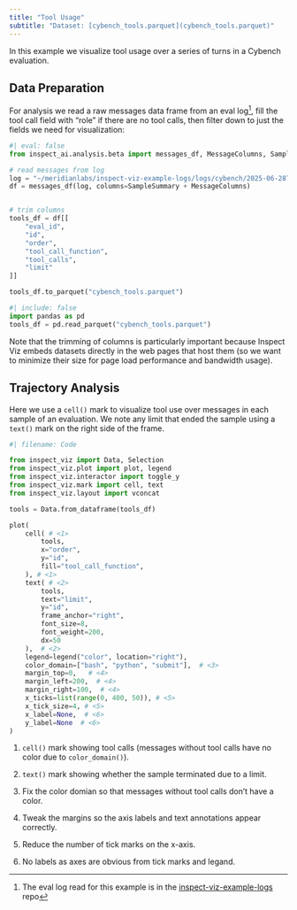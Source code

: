 ```yaml
---
title: "Tool Usage"
subtitle: "Dataset: [cybench_tools.parquet](cybench_tools.parquet)"
---
```


In this example we visualize tool usage over a series of turns in a Cybench evaluation.

## Data Preparation

For analysis we read a raw messages data frame from an eval log^[The eval log read for this example is in the [inspect-viz-example-logs](https://github.com/meridianlabs-ai/inspect-viz-example-logs/blob/main/logs/cybench/2025-06-28T12-26-01%2B00-00_cybench_cHgZahEpPHqsSx8GfGjKai.eval) repo], fill the tool call field with "role" if there are no tool calls, then filter down to just the fields we need for visualization:

```python
#| eval: false
from inspect_ai.analysis.beta import messages_df, MessageColumns, SampleSummary

# read messages from log
log = "~/meridianlabs/inspect-viz-example-logs/logs/cybench/2025-06-28T12-26-01+00-00_cybench_cHgZahEpPHqsSx8GfGjKai.eval"
df = messages_df(log, columns=SampleSummary + MessageColumns)


# trim columns
tools_df = df[[
    "eval_id",
    "id",
    "order",
    "tool_call_function",
    "tool_calls",
    "limit"
]]

tools_df.to_parquet("cybench_tools.parquet")
```


```python
#| include: false
import pandas as pd
tools_df = pd.read_parquet("cybench_tools.parquet")
```

Note that the trimming of columns is particularly important because Inspect Viz embeds datasets directly in the web pages that host them (so we want to minimize their size for page load performance and bandwidth usage).

## Trajectory Analysis

Here we use a `cell()` mark to visualize tool use over messages in each sample of an evaluation. We note any limit that ended the sample using a `text()` mark on the right side of the frame.

```python
#| filename: Code

from inspect_viz import Data, Selection
from inspect_viz.plot import plot, legend
from inspect_viz.interactor import toggle_y
from inspect_viz.mark import cell, text
from inspect_viz.layout import vconcat

tools = Data.from_dataframe(tools_df)

plot(
    cell( # <1>
        tools,
        x="order",
        y="id",
        fill="tool_call_function",
    ), # <1>
    text( # <2>
        tools, 
        text="limit", 
        y="id",
        frame_anchor="right", 
        font_size=8, 
        font_weight=200,
        dx=50
    ),  # <2>
    legend=legend("color", location="right"),
    color_domain=["bash", "python", "submit"],  # <3>
    margin_top=0,   # <4>
    margin_left=200,  # <4>
    margin_right=100,  # <4>
    x_ticks=list(range(0, 400, 50)), # <5>
    x_tick_size=4, # <5>
    x_label=None,  # <6>
    y_label=None  # <6>
)
```

1. `cell()` mark showing tool calls (messages without tool calls have no color due to `color_domain()`).

2. `text()` mark showing whether the sample terminated due to a limit.

3. Fix the color domian so that messages without tool calls don't have a color.

4. Tweak the margins so the axis labels and text annotations appear correctly.

5. Reduce the number of tick marks on the x-axis.

6. No labels as axes are obvious from tick marks and legand.
